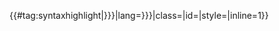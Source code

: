 {{#tag:syntaxhighlight|{{{code|{{{1}}}}}}|lang={{{lang|{{{2|text}}}}}}|class={{{class|}}}|id={{{id|}}}|style={{{style|}}}|inline=1}}<noinclude>
{{documentation}}
</noinclude>